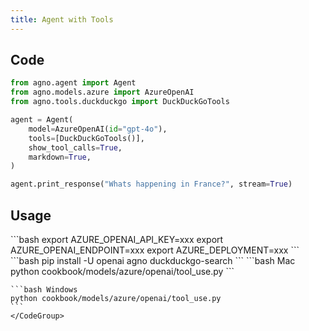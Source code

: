 ```yaml
---
title: Agent with Tools
---
```


## Code

```python cookbook/models/azure/openai/tool_use.py
from agno.agent import Agent
from agno.models.azure import AzureOpenAI
from agno.tools.duckduckgo import DuckDuckGoTools

agent = Agent(
    model=AzureOpenAI(id="gpt-4o"),
    tools=[DuckDuckGoTools()],
    show_tool_calls=True,
    markdown=True,
)

agent.print_response("Whats happening in France?", stream=True)
```

## Usage

<Steps>
  <Snippet file="create-venv-step.mdx" />

  <Step title="Set your API key">
    ```bash
    export AZURE_OPENAI_API_KEY=xxx
    export AZURE_OPENAI_ENDPOINT=xxx
    export AZURE_DEPLOYMENT=xxx
    ```
  </Step>

  <Step title="Install libraries">
    ```bash
    pip install -U openai agno duckduckgo-search
    ```
  </Step>

  <Step title="Run Agent">
    <CodeGroup>
    ```bash Mac
    python cookbook/models/azure/openai/tool_use.py
    ```

    ```bash Windows
    python cookbook/models/azure/openai/tool_use.py
    ```
    </CodeGroup>
  </Step>
</Steps>